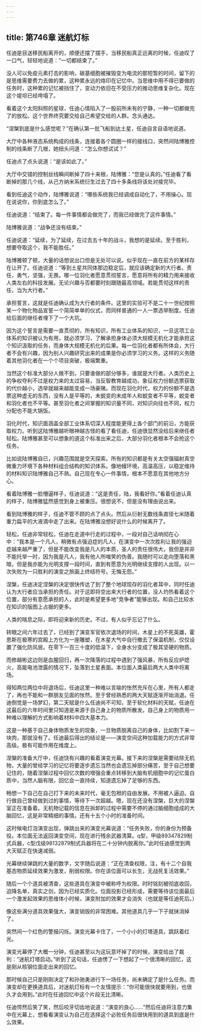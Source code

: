 ```yaml
---
---
---
```

title: 第746章 迷航灯标
---



任迪是目送移民船离开的，顺便还摆了摆手，当移民船真正远离的时候，任迪叹了一口气，轻轻地说道：“一切都结束了。”

没人可以免疫元素打击的影响，碳基细胞被摧毁变为电流的那短暂的时间，留下的是思维需要费力去做的累，这种累永远的烙印在记忆中。当思维中用不得已要做的任务时，这种累的记忆被挡住了，变动力依旧在不受压力的推动思维复杂化。现在这个堤坝已经垮塌了。

看着这个太阳斜照的星球，任迪心情陷入了一股前所未有的宁静，一种一切都做完了的放松。这个世界终究要交给自己希望交给的人群。念头通达。

“涅槃到底是什么感觉呢？”在确认第一批飞船到达土星，任迪自言自语地说道。

大厅中各种液态系统构成的线条，连接着各个圆圈一样的接线口，突然间陆博雅控制的线条断了几根，她扭头问道：“怎么你想试试？”

任迪点了点头说道：“是该如此了。”

大厅中交错的控制丝线瞬间断掉了四十来根，陆博雅：“您是认真的。”任迪看了看断掉的那几个线，从己方纳米系统衍生过去了四十多条线将该处对接完毕。

看到任迪这个动作，陆博雅说道：“哪些系统我已经调成自动化了，不用操心。现在说说你，你到底怎么了。”

任迪说道：“结束了。每一件事情都会做完了，而我已经做完了这件事情。”

陆博雅说道：“战争还没有结束。”

任迪说道：“延续，为了延续，在过去五十年的战斗，我想的是延续。至于胜利，想要夺取这个，我不能胜任。”

陆博雅顿了顿，大量的话想说出口但是无处可以说。似乎现在一直在前方的某样存在让开了。任迪说道：“等到土星共同体那边稳定后，就应该确定新的大行者。责任，勇气，坚强，无畏。哪一位羽化者愿意贯彻誓言，愿意将所有的精力用来接收人类左右的科技发展。无论兴趣与否都要时刻跟随最高领域。若能贯彻这样的责任，当为大行者。”

承担誓言，这就是任迪确认成为大行者的条件。这里的实验可不是二十一世纪按照某一个物化物品宣誓一个简简单单的仪式，而同样普通的一人一票选举制度。任迪给后面的继任者埋下了一个大坑。

因为这个誓言是需要一直贯彻的，所有知识，所有工业体系的知识，一旦这项工业体系的知识被认为有用，就必须学习，了解承担身体必须大规模无机化才能承担这个知识汲取的任务，而身体大规模无机化的后果。每一位羽化者都有所体会，大行者不会有兴趣，因为别人兴趣研究出来的成果是你必须学习的义务。这样的义务随着其他羽化者在一个个项目突破，极端繁重。

当然这个标准大部分人做不到，只要谁做的部分够多，谁就是大行者。人类历史上的争权夺利不过是权力来的太过容易，当反智教育越成功，象征权力份额选票获取的代价越小，选举就越来越能变成一场豪赌。而现在羽化时代，权力的份额不是选票这种虚无的东西，没有人是平等的，未蜕变的未成年人和蜕变者不平等，蜕变者和羽化者也不平等。甚至羽化者之间掌握的知识量不同，对知识向往也不同，权力分配也不能大锅饭。

羽化时代，知识面涵盖全部工业体系切深入程度能更得上各个部门的前沿，方能获取权力。听到这陆博雅越听眼神越古怪的看了看任迪，任迪很显然没给后来继任者轻松。陆博雅甚至可以想象的道这个标准出来之后，大部分羽化者根本不会抢这个任务。

比如说陆博雅自已，兴趣范围就是空天探索。所有的知识都是有关太空强辐射真空微重力环境下各种材料组合结构的知识体系。像地幔环境，高温高压，以稳定维持的材料知识陆博雅自己不熟。自己现在专心一件事情，根本不愿意在其他地方分心。

看着陆博雅一脸懵逼样子，任迪说道：“这是责任，陆，我看好你。”看着任迪认真的样子，陆博雅猛然感觉到身上被重压。很想说不，但是没有理由说出来。

看到陆博雅的样子，任迪不管不顾的点了点头。然后从衍射无数线条直径七米随着重力扁平的大液滴中走了出来。在陆博雅没想好说什么的时候离开了。

轻松，任迪非常轻松，任迪在走道中行走的过程中，一段对自己话响彻在心中：“我本是一个凡人，稍微有点强迫症的凡人，在演变中一次次胜利让我的强迫症越来越严重了，但是不能改变我是凡人的本质，圣人的责任很伟大，我但是并非不能托举一时，因为我是凡人，我有他人所嗤笑的伪善。我随时可以走向堕落和黑暗，但是我亦能为光明支撑一段时间，直到有愿意为光明继续支撑的人出现。以一次失败为一只胜利的演变之旅画上终结符号。无悔无怨。”

涅槃，任迪决定涅槃的决定很快传达了到了整个地球现存的羽化者耳中，同时任迪认为大行者应当承担的责任。对于这即将空出来大行者的位置，没人灼热看着这个位置，部分有意愿承担的人，此时是希望更多地“竞争者”能够出现。和自己比较水在知识的版图上占据的更多。

人类的喘息之际，即将迎来新的历史。不过，有人似乎忘记了什么。

转眼之间六年过去了，已经到了演变军官依次退场的时间，木星上的不死英雄，霍恩斯在极寒的宫殿上方化为一座雕塑，在木星大气中自行撤去了保温机制，仅仅设置了强化防风层。在零下一百三十度的低温下，全身水分变成了极其坚硬的物质。

而修越彬这边则是血腥回归，再一次降落的过程中遇到了强风暴，所有反应炉熄火，高能电池泄露的情况下，坠落到土星表面。本位面人类最后两大人类中将离场。

得知两位两位中将退场后，任迪这里一种难以言喻的怅然充斥在心里，所有人都走了，再也不能和一群朋友见面的怅然。至于曾经熟悉的两大天赋逐渐开始消退。任迪倒觉是一场梦幻，第二天赋是什么任迪尚不可知，至于软化材料的天赋，任迪在这最后的六年时间里只知道是来源于自己身上的物质所散发。自己身上的物质用一种难以理解的方式影响着材料中四大基本力。

这是一种基于自己身体物质发生的现象，一旦物质脱离自己的身体，比如割下来一块肉，那就没有了。任迪最后得出的结论是——演变空间这种加载能力的方式非常高级。极有可能作用在维度上。

涅槃的准备大厅中，任迪饶有兴趣的看着演变光幕。接下来的涅槃是需要祛除无机物，大量的曾经学习的记忆将要逐步遗忘当然也会遗忘掉部分痛苦，至于自己想要记住的，随着涅槃过程中回忆次数的增强会重点转移到大脑有机细胞中的记忆蛋白质中，当然人脑有限，回忆会一直持续，知道遗忘掉了足够的东西。

畅想一下自己在自己打下来的未来时代，毫无包袱的自由发展。不用被人逼迫。自行做自己曾经做到过的事情，等待下一次超越。嗯，现在还没有涅槃，巨大的涅槃室正在准备着。无机物记载的信息在拆卸的过程中需要不停的通过脑细胞组成的大脑回忆，这是非常精细的事情。还有十五个小时的准备时间。

这时候电灯泡演变出现，弹跳出来的演变光幕说道：“任务失败，你的身份为预备役。本位面无法返回演变空间，现在进行残余武器清算。q型，甲级89347829制式兵器，c型戊级98132879制式兵器将在二十分钟内脱离你。”此时任迪感觉到两大天赋正在快速减弱。

光幕继续弹跳的大量的数字，文字随后说道：“正在清查权限，注，有十二个自我基态物质延续效果为激发，削弱权限。你在该位面可以长生，无战死复活效果。”

随后一个个道具被清查，这些道具在演变中被称呼为权限。时时铭刻被彻底收回，迫降名单，真实之剑，因为已经实质化。位面投影已经形成，需要等待该位面最后一个激发起效果的思维体小时候，演变附加的效果才会消失（也就是等任迪死后。）

像这些满分道具效果强大，演变销毁的非常困难。其他道具几乎一下子就抹消掉了。

突然间一个红色的警报闪烁。演变光幕卡住了，一个小小的灯塔道具，跳跃着红光。

演变光幕停了大概一分钟，任迪甚至以为这玩意坏掉了的时候，演变给出了裁判：“迷航灯塔启动。”听到了这句话，任迪愣了一下想起了一个很清晰的回忆，这是刚从核钢位面走出来的回忆。

那时候自己只是刚刚决定了和孙驰勇进行下一场任务，尚未确定了是什么任务。而演变却在更换道具后，对迷航灯标有一个友情提示：“你可能很快就要用到，也很久才会用到。”此时在任迪回忆中这个片段无比清晰。

任迪愕然后笑了笑，然后咬牙切齿地说道：“演变的良心……”然后任迪将注意力集中在光幕上，想看看演变认为自己在选择这个必败任务后很快用到的道具到底是什么效果。
